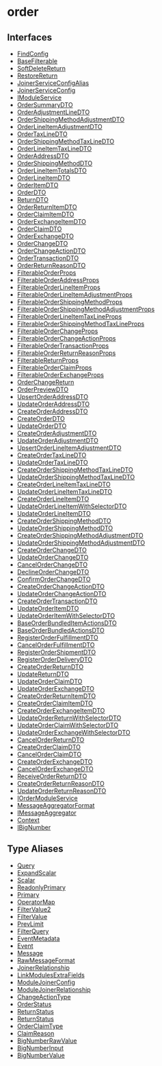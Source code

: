 
# order

## Interfaces

- [FindConfig](../../order/interfaces/order.FindConfig/page.mdx)
- [BaseFilterable](../../order/interfaces/order.BaseFilterable/page.mdx)
- [SoftDeleteReturn](../../order/interfaces/order.SoftDeleteReturn/page.mdx)
- [RestoreReturn](../../order/interfaces/order.RestoreReturn/page.mdx)
- [JoinerServiceConfigAlias](../../order/interfaces/order.JoinerServiceConfigAlias/page.mdx)
- [JoinerServiceConfig](../../order/interfaces/order.JoinerServiceConfig/page.mdx)
- [IModuleService](../../order/interfaces/order.IModuleService/page.mdx)
- [OrderSummaryDTO](../../order/interfaces/order.OrderSummaryDTO/page.mdx)
- [OrderAdjustmentLineDTO](../../order/interfaces/order.OrderAdjustmentLineDTO/page.mdx)
- [OrderShippingMethodAdjustmentDTO](../../order/interfaces/order.OrderShippingMethodAdjustmentDTO/page.mdx)
- [OrderLineItemAdjustmentDTO](../../order/interfaces/order.OrderLineItemAdjustmentDTO/page.mdx)
- [OrderTaxLineDTO](../../order/interfaces/order.OrderTaxLineDTO/page.mdx)
- [OrderShippingMethodTaxLineDTO](../../order/interfaces/order.OrderShippingMethodTaxLineDTO/page.mdx)
- [OrderLineItemTaxLineDTO](../../order/interfaces/order.OrderLineItemTaxLineDTO/page.mdx)
- [OrderAddressDTO](../../order/interfaces/order.OrderAddressDTO/page.mdx)
- [OrderShippingMethodDTO](../../order/interfaces/order.OrderShippingMethodDTO/page.mdx)
- [OrderLineItemTotalsDTO](../../order/interfaces/order.OrderLineItemTotalsDTO/page.mdx)
- [OrderLineItemDTO](../../order/interfaces/order.OrderLineItemDTO/page.mdx)
- [OrderItemDTO](../../order/interfaces/order.OrderItemDTO/page.mdx)
- [OrderDTO](../../order/interfaces/order.OrderDTO/page.mdx)
- [ReturnDTO](../../order/interfaces/order.ReturnDTO/page.mdx)
- [OrderReturnItemDTO](../../order/interfaces/order.OrderReturnItemDTO/page.mdx)
- [OrderClaimItemDTO](../../order/interfaces/order.OrderClaimItemDTO/page.mdx)
- [OrderExchangeItemDTO](../../order/interfaces/order.OrderExchangeItemDTO/page.mdx)
- [OrderClaimDTO](../../order/interfaces/order.OrderClaimDTO/page.mdx)
- [OrderExchangeDTO](../../order/interfaces/order.OrderExchangeDTO/page.mdx)
- [OrderChangeDTO](../../order/interfaces/order.OrderChangeDTO/page.mdx)
- [OrderChangeActionDTO](../../order/interfaces/order.OrderChangeActionDTO/page.mdx)
- [OrderTransactionDTO](../../order/interfaces/order.OrderTransactionDTO/page.mdx)
- [OrderReturnReasonDTO](../../order/interfaces/order.OrderReturnReasonDTO/page.mdx)
- [FilterableOrderProps](../../order/interfaces/order.FilterableOrderProps/page.mdx)
- [FilterableOrderAddressProps](../../order/interfaces/order.FilterableOrderAddressProps/page.mdx)
- [FilterableOrderLineItemProps](../../order/interfaces/order.FilterableOrderLineItemProps/page.mdx)
- [FilterableOrderLineItemAdjustmentProps](../../order/interfaces/order.FilterableOrderLineItemAdjustmentProps/page.mdx)
- [FilterableOrderShippingMethodProps](../../order/interfaces/order.FilterableOrderShippingMethodProps/page.mdx)
- [FilterableOrderShippingMethodAdjustmentProps](../../order/interfaces/order.FilterableOrderShippingMethodAdjustmentProps/page.mdx)
- [FilterableOrderLineItemTaxLineProps](../../order/interfaces/order.FilterableOrderLineItemTaxLineProps/page.mdx)
- [FilterableOrderShippingMethodTaxLineProps](../../order/interfaces/order.FilterableOrderShippingMethodTaxLineProps/page.mdx)
- [FilterableOrderChangeProps](../../order/interfaces/order.FilterableOrderChangeProps/page.mdx)
- [FilterableOrderChangeActionProps](../../order/interfaces/order.FilterableOrderChangeActionProps/page.mdx)
- [FilterableOrderTransactionProps](../../order/interfaces/order.FilterableOrderTransactionProps/page.mdx)
- [FilterableOrderReturnReasonProps](../../order/interfaces/order.FilterableOrderReturnReasonProps/page.mdx)
- [FilterableReturnProps](../../order/interfaces/order.FilterableReturnProps/page.mdx)
- [FilterableOrderClaimProps](../../order/interfaces/order.FilterableOrderClaimProps/page.mdx)
- [FilterableOrderExchangeProps](../../order/interfaces/order.FilterableOrderExchangeProps/page.mdx)
- [OrderChangeReturn](../../order/interfaces/order.OrderChangeReturn/page.mdx)
- [OrderPreviewDTO](../../order/interfaces/order.OrderPreviewDTO/page.mdx)
- [UpsertOrderAddressDTO](../../order/interfaces/order.UpsertOrderAddressDTO/page.mdx)
- [UpdateOrderAddressDTO](../../order/interfaces/order.UpdateOrderAddressDTO/page.mdx)
- [CreateOrderAddressDTO](../../order/interfaces/order.CreateOrderAddressDTO/page.mdx)
- [CreateOrderDTO](../../order/interfaces/order.CreateOrderDTO/page.mdx)
- [UpdateOrderDTO](../../order/interfaces/order.UpdateOrderDTO/page.mdx)
- [CreateOrderAdjustmentDTO](../../order/interfaces/order.CreateOrderAdjustmentDTO/page.mdx)
- [UpdateOrderAdjustmentDTO](../../order/interfaces/order.UpdateOrderAdjustmentDTO/page.mdx)
- [UpsertOrderLineItemAdjustmentDTO](../../order/interfaces/order.UpsertOrderLineItemAdjustmentDTO/page.mdx)
- [CreateOrderTaxLineDTO](../../order/interfaces/order.CreateOrderTaxLineDTO/page.mdx)
- [UpdateOrderTaxLineDTO](../../order/interfaces/order.UpdateOrderTaxLineDTO/page.mdx)
- [CreateOrderShippingMethodTaxLineDTO](../../order/interfaces/order.CreateOrderShippingMethodTaxLineDTO/page.mdx)
- [UpdateOrderShippingMethodTaxLineDTO](../../order/interfaces/order.UpdateOrderShippingMethodTaxLineDTO/page.mdx)
- [CreateOrderLineItemTaxLineDTO](../../order/interfaces/order.CreateOrderLineItemTaxLineDTO/page.mdx)
- [UpdateOrderLineItemTaxLineDTO](../../order/interfaces/order.UpdateOrderLineItemTaxLineDTO/page.mdx)
- [CreateOrderLineItemDTO](../../order/interfaces/order.CreateOrderLineItemDTO/page.mdx)
- [UpdateOrderLineItemWithSelectorDTO](../../order/interfaces/order.UpdateOrderLineItemWithSelectorDTO/page.mdx)
- [UpdateOrderLineItemDTO](../../order/interfaces/order.UpdateOrderLineItemDTO/page.mdx)
- [CreateOrderShippingMethodDTO](../../order/interfaces/order.CreateOrderShippingMethodDTO/page.mdx)
- [UpdateOrderShippingMethodDTO](../../order/interfaces/order.UpdateOrderShippingMethodDTO/page.mdx)
- [CreateOrderShippingMethodAdjustmentDTO](../../order/interfaces/order.CreateOrderShippingMethodAdjustmentDTO/page.mdx)
- [UpdateOrderShippingMethodAdjustmentDTO](../../order/interfaces/order.UpdateOrderShippingMethodAdjustmentDTO/page.mdx)
- [CreateOrderChangeDTO](../../order/interfaces/order.CreateOrderChangeDTO/page.mdx)
- [UpdateOrderChangeDTO](../../order/interfaces/order.UpdateOrderChangeDTO/page.mdx)
- [CancelOrderChangeDTO](../../order/interfaces/order.CancelOrderChangeDTO/page.mdx)
- [DeclineOrderChangeDTO](../../order/interfaces/order.DeclineOrderChangeDTO/page.mdx)
- [ConfirmOrderChangeDTO](../../order/interfaces/order.ConfirmOrderChangeDTO/page.mdx)
- [CreateOrderChangeActionDTO](../../order/interfaces/order.CreateOrderChangeActionDTO/page.mdx)
- [UpdateOrderChangeActionDTO](../../order/interfaces/order.UpdateOrderChangeActionDTO/page.mdx)
- [CreateOrderTransactionDTO](../../order/interfaces/order.CreateOrderTransactionDTO/page.mdx)
- [UpdateOrderItemDTO](../../order/interfaces/order.UpdateOrderItemDTO/page.mdx)
- [UpdateOrderItemWithSelectorDTO](../../order/interfaces/order.UpdateOrderItemWithSelectorDTO/page.mdx)
- [BaseOrderBundledItemActionsDTO](../../order/interfaces/order.BaseOrderBundledItemActionsDTO/page.mdx)
- [BaseOrderBundledActionsDTO](../../order/interfaces/order.BaseOrderBundledActionsDTO/page.mdx)
- [RegisterOrderFulfillmentDTO](../../order/interfaces/order.RegisterOrderFulfillmentDTO/page.mdx)
- [CancelOrderFulfillmentDTO](../../order/interfaces/order.CancelOrderFulfillmentDTO/page.mdx)
- [RegisterOrderShipmentDTO](../../order/interfaces/order.RegisterOrderShipmentDTO/page.mdx)
- [RegisterOrderDeliveryDTO](../../order/interfaces/order.RegisterOrderDeliveryDTO/page.mdx)
- [CreateOrderReturnDTO](../../order/interfaces/order.CreateOrderReturnDTO/page.mdx)
- [UpdateReturnDTO](../../order/interfaces/order.UpdateReturnDTO/page.mdx)
- [UpdateOrderClaimDTO](../../order/interfaces/order.UpdateOrderClaimDTO/page.mdx)
- [UpdateOrderExchangeDTO](../../order/interfaces/order.UpdateOrderExchangeDTO/page.mdx)
- [CreateOrderReturnItemDTO](../../order/interfaces/order.CreateOrderReturnItemDTO/page.mdx)
- [CreateOrderClaimItemDTO](../../order/interfaces/order.CreateOrderClaimItemDTO/page.mdx)
- [CreateOrderExchangeItemDTO](../../order/interfaces/order.CreateOrderExchangeItemDTO/page.mdx)
- [UpdateOrderReturnWithSelectorDTO](../../order/interfaces/order.UpdateOrderReturnWithSelectorDTO/page.mdx)
- [UpdateOrderClaimWithSelectorDTO](../../order/interfaces/order.UpdateOrderClaimWithSelectorDTO/page.mdx)
- [UpdateOrderExchangeWithSelectorDTO](../../order/interfaces/order.UpdateOrderExchangeWithSelectorDTO/page.mdx)
- [CancelOrderReturnDTO](../../order/interfaces/order.CancelOrderReturnDTO/page.mdx)
- [CreateOrderClaimDTO](../../order/interfaces/order.CreateOrderClaimDTO/page.mdx)
- [CancelOrderClaimDTO](../../order/interfaces/order.CancelOrderClaimDTO/page.mdx)
- [CreateOrderExchangeDTO](../../order/interfaces/order.CreateOrderExchangeDTO/page.mdx)
- [CancelOrderExchangeDTO](../../order/interfaces/order.CancelOrderExchangeDTO/page.mdx)
- [ReceiveOrderReturnDTO](../../order/interfaces/order.ReceiveOrderReturnDTO/page.mdx)
- [CreateOrderReturnReasonDTO](../../order/interfaces/order.CreateOrderReturnReasonDTO/page.mdx)
- [UpdateOrderReturnReasonDTO](../../order/interfaces/order.UpdateOrderReturnReasonDTO/page.mdx)
- [IOrderModuleService](../../order/interfaces/order.IOrderModuleService/page.mdx)
- [MessageAggregatorFormat](../../order/interfaces/order.MessageAggregatorFormat/page.mdx)
- [IMessageAggregator](../../order/interfaces/order.IMessageAggregator/page.mdx)
- [Context](../../order/interfaces/order.Context/page.mdx)
- [IBigNumber](../../order/interfaces/order.IBigNumber/page.mdx)

## Type Aliases

- [Query](../../order/types/order.Query/page.mdx)
- [ExpandScalar](../../order/types/order.ExpandScalar/page.mdx)
- [Scalar](../../order/types/order.Scalar/page.mdx)
- [ReadonlyPrimary](../../order/types/order.ReadonlyPrimary/page.mdx)
- [Primary](../../order/types/order.Primary/page.mdx)
- [OperatorMap](../../order/types/order.OperatorMap/page.mdx)
- [FilterValue2](../../order/types/order.FilterValue2/page.mdx)
- [FilterValue](../../order/types/order.FilterValue/page.mdx)
- [PrevLimit](../../order/types/order.PrevLimit/page.mdx)
- [FilterQuery](../../order/types/order.FilterQuery/page.mdx)
- [EventMetadata](../../order/types/order.EventMetadata/page.mdx)
- [Event](../../order/types/order.Event/page.mdx)
- [Message](../../order/types/order.Message/page.mdx)
- [RawMessageFormat](../../order/types/order.RawMessageFormat/page.mdx)
- [JoinerRelationship](../../order/types/order.JoinerRelationship/page.mdx)
- [LinkModulesExtraFields](../../order/types/order.LinkModulesExtraFields/page.mdx)
- [ModuleJoinerConfig](../../order/types/order.ModuleJoinerConfig/page.mdx)
- [ModuleJoinerRelationship](../../order/types/order.ModuleJoinerRelationship/page.mdx)
- [ChangeActionType](../../order/types/order.ChangeActionType/page.mdx)
- [OrderStatus](../../order/types/order.OrderStatus/page.mdx)
- [ReturnStatus](../../order/types/order.ReturnStatus/page.mdx)
- [ReturnStatus](../../order/types/order.ReturnStatus-1/page.mdx)
- [OrderClaimType](../../order/types/order.OrderClaimType/page.mdx)
- [ClaimReason](../../order/types/order.ClaimReason/page.mdx)
- [BigNumberRawValue](../../order/types/order.BigNumberRawValue/page.mdx)
- [BigNumberInput](../../order/types/order.BigNumberInput/page.mdx)
- [BigNumberValue](../../order/types/order.BigNumberValue/page.mdx)
